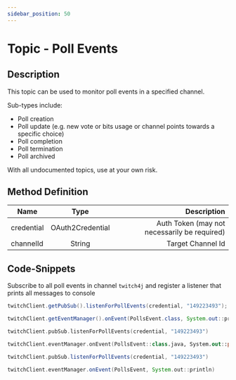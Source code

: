```yaml
---
sidebar_position: 50
---
```



# Topic - Poll Events

## Description

This topic can be used to monitor poll events in a specified channel.

Sub-types include:
* Poll creation
* Poll update (e.g. new vote or bits usage or channel points towards a specific choice)
* Poll completion
* Poll termination
* Poll archived

With all undocumented topics, use at your own risk.

## Method Definition

| Name          | Type      | Description  |
| ------------- |:---------:| -----------------:|
| credential | OAuth2Credential | Auth Token (may not necessarily be required) |
| channelId | String | Target Channel Id |

## Code-Snippets

Subscribe to all poll events in channel `twitch4j` and register a listener that prints all messages to console

<Tabs groupId="code">
<TabItem value="java" label="Java">

```java
twitchClient.getPubSub().listenForPollEvents(credential, "149223493");

twitchClient.getEventManager().onEvent(PollsEvent.class, System.out::println);
```

</TabItem>
<TabItem value="kotlin" label="Kotlin">

```kotlin
twitchClient.pubSub.listenForPollEvents(credential, "149223493")

twitchClient.eventManager.onEvent(PollsEvent::class.java, System.out::println)
```

</TabItem>
<TabItem value="groovy" label="Groovy">

```groovy
twitchClient.pubSub.listenForPollEvents(credential, "149223493")

twitchClient.eventManager.onEvent(PollsEvent, System.out::println)
```

</TabItem>
</Tabs>
